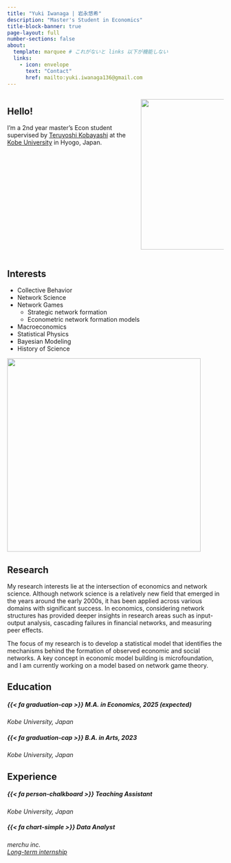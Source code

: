 ```yaml
---
title: "Yuki Iwanaga | 岩永悠希"
description: "Master's Student in Economics"
title-block-banner: true
page-layout: full
number-sections: false
about:
  template: marquee # これがないと links 以下が機能しない
  links: 
    - icon: envelope
      text: "Contact"
      href: mailto:yuki.iwanaga136@gmail.com
---
```


<!-- :::: {.columns}

::: {.column width="40%"}
![](assets/network_SBM.svg){width=350 fig-align="center"}
:::

::: {.column width="60%"}
## Hello!

I'm Yuki, a 2nd year master's Econ student supervised by [Teruyoshi Kobayashi](https://terukobayashi.wordpress.com/) at the [Kobe University](https://www.kobe-u.ac.jp/ja/) in Hyogo, Japan.

:::

:::: -->

:::: {.columns}

::: {.column width="60%"}
## Hello!

I'm a 2nd year master's Econ student supervised by [Teruyoshi Kobayashi](https://terukobayashi.wordpress.com/) at the [Kobe University](https://www.kobe-u.ac.jp/ja/) in Hyogo, Japan.

<!-- #### Contact

E-mail: yuki.iwanaga136[at]gmail.com -->


:::

::: {.column width="40%"}
[![](assets/images/network_SBM.svg){width=350 fig-align="center"}](https://graph-tool.skewed.de/)
:::

::::

::: {layout="[50,50]"}

::: {#first-column}
## Interests

- Collective Behavior
- Network Science
- Network Games
  - Strategic network formation
  - Econometric network formation models
- Macroeconomics
- Statistical Physics
- Bayesian Modeling
- History of Science

![](assets/images/collective_behavior.png){width=450 fig-align="left"}

:::

::: {#second-column}
## Research

My research interests lie at the intersection of economics and network science. Although network science is a relatively new field that emerged in the years around the early 2000s, it has been applied across various domains with significant success. In economics, considering network structures has provided deeper insights in research areas such as input-output analysis, cascading failures in financial networks, and measuring peer effects.

The focus of my research is to develop a statistical model that identifies the mechanisms behind the formation of observed economic and social networks. A key concept in economic model building is microfoundation, and I am currently working on a model based on network game theory.

:::

:::


::: {layout="[50,50]" layout-valign="top"}

::: {#first-column}
## Education

##### [{{< fa graduation-cap >}}]{.color-minty} M.A. in Economics, 2025 (expected)

_Kobe University, Japan_

##### [{{< fa graduation-cap >}}]{.color-minty} B.A. in Arts, 2023

_Kobe University, Japan_

:::

::: {#second-column}
## Experience

##### [{{< fa person-chalkboard >}}]{.color-minty} Teaching Assistant

_Kobe University, Japan_

##### [{{< fa chart-simple >}}]{.color-minty} Data Analyst

_merchu inc._<br>
_[Long-term internship](https://merchu.notion.site/c70f2fe8b3534740a654fed5c19e73b0)_

:::

:::

<!-- 以下の columns 環境だと若干右側のブロックが左寄りになる -->

<!-- :::: {.columns layout-valign="top"}

::: {.column width="50%"}
## Education

##### [{{< fa graduation-cap >}}]{.color-minty} M.A. in Economics, 2025 (expected)

_Kobe University, Japan_

##### [{{< fa graduation-cap >}}]{.color-minty} B.A. in Arts, 2023

_Kobe University, Japan_

:::

::: {.column width="50%"}
## Experience

##### [{{< fa person-chalkboard >}}]{.color-minty} Teaching Assistant

_Kobe University, Japan_

##### [{{< fa chart-simple >}}]{.color-minty} Data Analyst

_merchu inc._<br>
_[Long-term internship](https://merchu.notion.site/c70f2fe8b3534740a654fed5c19e73b0)_

:::

:::: -->